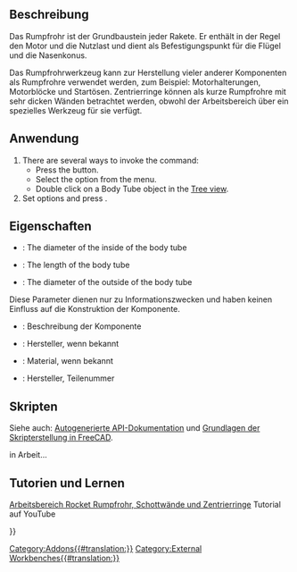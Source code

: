 <languages/>

{{Docnav/de
|[[Rocket_Transition/de|Übergang]]
|[[Rocket_CenteringRing/de|Zentrierring]]
|[[Rocket_Workbench/de|Arbeitsbereich Rocket]]
|IconL=Rocket_Transition.svg
|IconR=Rocket_CenteringRing.svg
|IconC=RocketWorkbench.svg
}}

{{GuiCommand/de
|Name=Rocket BodyTube
|Name/de=Rocket Rumpfrohr
|MenuLocation=Rakete → Rumpfrohr
|Workbenches=[[Rocket_Workbench/de|Arbeitsbereich Rocket]]
|Version=0.19
}}

<span id="Description"></span>
==Beschreibung==

Das Rumpfrohr ist der Grundbaustein jeder Rakete. Er enthält in der Regel den Motor und die Nutzlast und dient als Befestigungspunkt für die Flügel und die Nasenkonus.

Das Rumpfrohrwerkzeug kann zur Herstellung vieler anderer Komponenten als Rumpfrohre verwendet werden, zum Beispiel: Motorhalterungen, Motorblöcke und Startösen. Zentrierringe können als kurze Rumpfrohre mit sehr dicken Wänden betrachtet werden, obwohl der Arbeitsbereich über ein spezielles Werkzeug für sie verfügt.

<span id="Usage"></span>
==Anwendung==

# There are several ways to invoke the command: 
#* Press the {{Button|[[Image:Rocket_BodyTube.svg|16px]] [[Rocket_BodyTube|Body Tube]]}} button.
#* Select the {{MenuCommand|Rocket → [[Image:Rocket_BodyTube.svg|16px]] Body Tube}} option from the menu.
#* Double click on a Body Tube object in the [[Tree_view|Tree view]].
# Set options and press {{Button|OK}}.

<span id="Properties"></span>
==Eigenschaften==

{{TitleProperty|Rumpfrohr}}

* {{PropertyData|Inner Diameter}}: The diameter of the inside of the body tube
* {{PropertyData|Length}}: The length of the body tube
* {{PropertyData|Outer Diameter}}: The diameter of the outside of the body tube

{{TitleProperty|Rocket Komponenten}}

Diese Parameter dienen nur zu Informationszwecken und haben keinen Einfluss auf die Konstruktion der Komponente.

* {{PropertyData|Description}}: Beschreibung der Komponente
* {{PropertyData|Manufacturer}}: Hersteller, wenn bekannt
* {{PropertyData|Material}}: Material, wenn bekannt
* {{PropertyData|Part Number}}: Hersteller, Teilenummer

<span id="Scripting"></span>
==Skripten==

Siehe auch: [https://freecad.github.io/SourceDoc/ Autogenerierte API-Dokumentation] und [[FreeCAD_Scripting_Basics/de|Grundlagen der Skripterstellung in FreeCAD]].

in Arbeit...

<span id="Tutorials_and_Learning"></span>
== Tutorien und Lernen ==

[https://youtu.be/xi7acpw3eDA Arbeitsbereich Rocket Rumpfrohr, Schottwände und Zentrierringe] Tutorial auf YouTube


{{Docnav/de
|[[Rocket_Transition/de|Übergang]]
|[[Rocket_CenteringRing/de|Zentrierring]]
|[[Rocket_Workbench/de|Arbeitsbereich Rocket]]
|IconL=Rocket_Transition.svg
|IconR=Rocket_CenteringRing.svg
|IconC=RocketWorkbench.svg
}}

{{Userdocnavi{{#translation:}}}}
[[Category:Addons{{#translation:}}]]
[[Category:External Workbenches{{#translation:}}]]